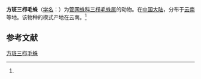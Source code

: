 {{Speciesbox
| name = 方斑三栉毛蛛
| status = 
| status_system = 
| image = 
| genus = Tricalamus
| species = tetragonius
| authority = (Wang, 1987)<ref name='id12809'>{{cite web| url =http://www.bioinfo.cn/db05/BjdwSpecies.php?action=view&id=12809| title =方斑三栉毛蛛| work =《中国动物物种编目数据库》| publisher =中国科学院微生物研究所| author =中国科学院动物研究所| accessdate =2009-04-28| deadurl =yes| archiveurl =https://web.archive.org/web/20160305061950/http://www.bioinfo.cn/db05/BjdwSpecies.php?action=view&id=12809| archivedate =2016-03-05}}</ref>
}}

'''方斑三栉毛蛛'''（[[学名|学名]]：{{lang|la|''Tricalamus tetragonius''}}）为[[管网蛛科|管网蛛科]][[三栉毛蛛属|三栉毛蛛属]]的动物。在[[中国大陆|中国大陆]]，分布于[[云南|云南]]等地。该物种的模式产地在云南。<ref name='id12809'/>

== 参考文献 ==
{{reflist}}

{{Wikispecies|Tricalamus tetragonius}}
{{Taxonbar|from=Q2687928}}

[[Category:三栉毛蛛属|方斑三栉毛蛛]]


{{蜘蛛小作品}}